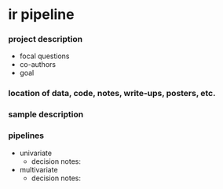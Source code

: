 # ir pipeline

### project description
- focal questions 
- co-authors
- goal 

### location of data, code, notes, write-ups, posters, etc.

### sample description 

### pipelines
- univariate 
  - decision notes:
- multivariate
  - decision notes:
